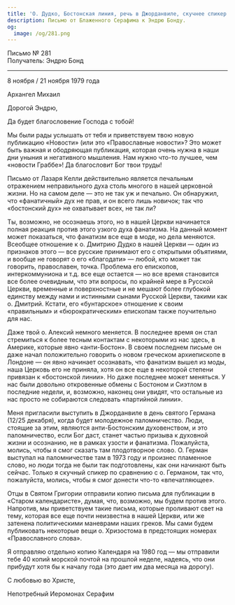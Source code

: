 ```yaml
---
title: 'О. Дудко, Бостонская линия, речь в Джорданвиле, скучнее спикер'
description: Письмо от Блаженного Серафима к Эндрю Бонду.
og:
  image: /og/281.png
---
```


<div style={{textAlign:'right', fontFamily:'monospace'}}>Письмо № 281</div>
<div style={{textAlign:'left', fontFamily:'monospace'}}>Получатель: Эндрю Бонд</div>

---

8 ноября / 21 ноября 1979 года

Архангел Михаил

Дорогой Эндрю,

Да будет благословение Господа с тобой!

Мы были рады услышать от тебя и приветствуем твою новую публикацию «Новости» (или это «Православные новости»? Это может быть важная и ободряющая публикация, которая очень нужна в наши дни уныния и негативного мышления. Нам нужно что-то лучшее, чем «новости Граббе»! Да благословит Бог твои труды!

Письмо от Лазаря Келли действительно является печальным отражением неправильного духа столь многого в нашей церковной жизни. Но на самом деле — это не так уж и печально. Он обнаружил, что «фанатичный» дух не прав, и он всего лишь новичок; так что «бостонский дух» не охватывает всех, не так ли?

Ты, возможно, не осознаешь этого, но в нашей Церкви начинается полная реакция против этого узкого духа фанатизма. На данный момент может показаться, что фанатизм все еще в моде, но дела меняются. Всеобщее отношение к о. Дмитрию Дудко в нашей Церкви — один из признаков этого — все русские принимают его с открытыми объятиями, и вообще не говорят о его «благодати» — любой, кто может так говорить, православен, точка. Проблема его епископов, интеркоммуниона и т.д. все еще остается — но все время становится все более очевидным, что эти вопросы, по крайней мере в Русской Церкви, временные и поверхностные и не мешают более глубокой единству между нами и истинными сынами Русской Церкви, такими как о. Дмитрий. Кстати, его «бунтарское» отношение к своим «правильным» и «бюрократическим» епископам также поучительно для нас.

Даже твой о. Алексий немного меняется. В последнее время он стал стремиться к более тесным контактам с некоторыми из нас здесь, в Америке, которые явно «анти-Бостон». В своем последнем письме он даже начал положительно говорить о новом греческом архиепископе в Лондоне — он явно начинает осознавать, что фанатизм вышел из моды, наша Церковь его не приняла, хотя он все еще в некоторой степени привязан к «бостонской линии». Но даже последнее может меняться. У нас были довольно откровенные обмены с Бостоном и Сиэтлом в последние недели, и, возможно, наконец они увидят, что остальные из нас просто не собираются следовать «партийной линии».

Меня пригласили выступить в Джорданвиле в день святого Германа (12/25 декабря), когда будет молодежное паломничество. Люди, стоящие за этим, являются анти-Бостонским духовенством, и это паломничество, если Бог даст, станет частью призыва к духовной жизни и осознанию, не в рамках узости и фанатизма. Пожалуйста, молись, чтобы я смог сказать там плодотворное слово. О. Герман выступал на паломничестве там в 1973 году и произнес пламенное слово, но люди тогда не были так подготовлены, как они начинают быть сейчас. Только я скучный спикер по сравнению с о. Германом, так что, пожалуйста, молись, чтобы я смог донести что-то «впечатляющее».

Отцы в Святом Григории отправили копию письма для публикации в «Старом календаристе», думая, что, возможно, мы будем против этого. Напротив, мы приветствуем такие письма, которые проливают свет на тему, которая все еще почти неизвестна в нашей Церкви, или же затенена политическими маневрами наших греков. Мы сами будем публиковать некоторые вещи о. Хризостома в предстоящих номерах «Православного слова».

Я отправляю отдельно копию Календаря на 1980 год — мы отправили тебе 40 копий морской почтой на прошлой неделе, надеясь, что они прибудут хотя бы к началу года (это дает им два месяца на дорогу).

С любовью во Христе,

Непотребный Иеромонах Серафим
